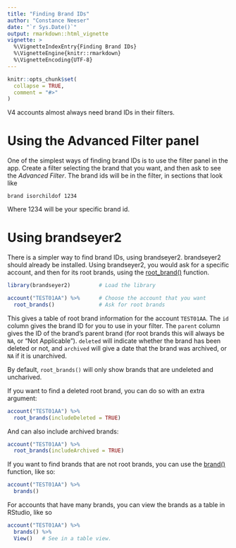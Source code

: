 ```yaml
---
title: "Finding Brand IDs"
author: "Constance Neeser"
date: "`r Sys.Date()`"
output: rmarkdown::html_vignette
vignette: >
  %\VignetteIndexEntry{Finding Brand IDs}
  %\VignetteEngine{knitr::rmarkdown}
  %\VignetteEncoding{UTF-8}
---
```


```r
knitr::opts_chunk$set(
  collapse = TRUE,
  comment = "#>"
)
```

V4 accounts almost always need brand IDs in their filters. 

# Using the Advanced Filter panel

One of the simplest ways of finding brand IDs is to use the filter panel in the app.
Create a filter selecting the brand that you want, and then ask to see the _Advanced Filter_. 
The brand ids will be in the filter, in sections that look like

`brand isorchildof 1234`

Where 1234 will be your specific brand id. 

# Using brandseyer2

There is a simpler way to find brand IDs, using brandseyer2. brandseyer2 should already
be installed. Using brandseyer2, you would ask for a specific account, and then for its
root brands, using the [root_brand()](https://brandseye.github.io/brandseyer2/reference/root_brands.html)
function.


```r
library(brandseyer2)         # Load the library

account("TEST01AA") %>%      # Choose the account that you want 
  root_brands()              # Ask for root brands
```

This gives a table of root brand information for the account `TEST01AA`. The `id` column gives the brand ID
for you to use in your filter. The `parent` column gives the ID of the brand's parent brand (for root brands this
will always be `NA`, or "Not Applicable"). `deleted` will indicate whether the brand has been deleted or not,
and `archived` will give a date that the brand was archived, or `NA` if it is unarchived.

By default, `root_brands()` will only show brands that are undeleted and uncharived.

If you want to find a deleted root brand, you can do so with an extra argument:

```r
account("TEST01AA") %>% 
  root_brands(includeDeleted = TRUE)
```

And can also include archived brands:

```r
account("TEST01AA") %>% 
  root_brands(includeArchived = TRUE)
```

If you want to find brands that are not root brands, you can use 
the [brand()](https://brandseye.github.io/brandseyer2/reference/brands.html) function, like so:

```r
account("TEST01AA") %>% 
  brands()
```

For accounts that have many brands, you can view the brands as a table in RStudio, like so

```r
account("TEST01AA") %>% 
  brands() %>% 
  View()   # See in a table view.
```



